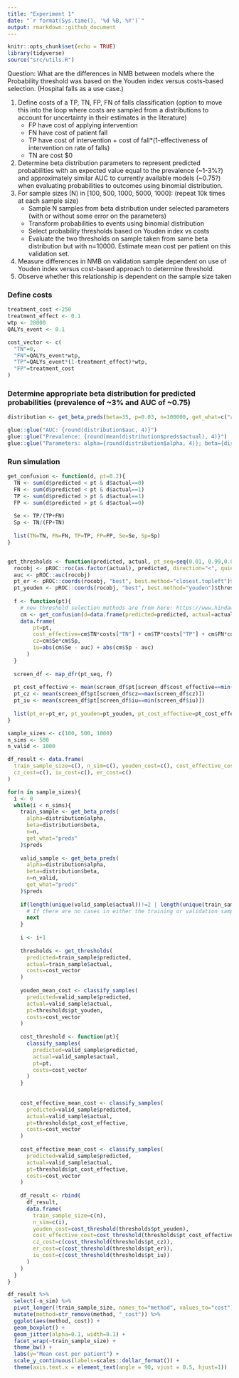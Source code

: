 ```yaml
---
title: "Experiment 1"
date: "`r format(Sys.time(), '%d %B, %Y')`"
output: rmarkdown::github_document
---
```


```r
knitr::opts_chunk$set(echo = TRUE)
library(tidyverse)
source("src/utils.R")
```


Question: What are the differences in NMB between models where the Probability threshold was based on the Youden index versus costs-based selection. (Hospital falls as a use case.)

1. Define costs of a TP, TN, FP, FN of falls classification (option to move this into the loop where costs are sampled from a distributions to account for uncertainty in their estimates in the literature)
    * FP have cost of applying intervention
    * FN have cost of patient fall
    * TP have cost of intervention + cost of fall*(1-effectiveness of intervention on rate of falls)
    * TN are cost $0
2. Determine beta distribution parameters to represent predicted probabilities with an expected value equal to the prevalence (~1-3%?) and approximately similar AUC to currently available models (~0.75?) when evaluating probabilities to outcomes using binomial distribution.
3. For sample sizes (N) in [100, 500, 1000, 5000, 1000]: (repeat 10k times at each sample size)
    * Sample N samples from beta distribution under selected parameters (with or without some error on the parameters)
    * Transform probabilities to events using binomial distribution
    * Select probability thresholds based on Youden index vs costs
    * Evaluate the two thresholds on sample taken from same beta distribution but with n=10000. Estimate mean cost per patient on this validation set.
4. Measure differences in NMB on validation sample dependent on use of Youden index versus cost-based approach to determine threshold.
5. Observe whether this relationship is dependent on the sample size taken


### Define costs
```r
treatment_cost <-250
treatment_effect <- 0.1
wtp <- 28000
QALYs_event <- 0.1

cost_vector <- c(
  "TN"=0, 
  "FN"=QALYs_event*wtp, 
  "TP"=QALYs_event*(1-treatment_effect)*wtp, 
  "FP"=treatment_cost
)
```

### Determine appropriate beta distribution for predicted probabilities (prevalence of ~3% and AUC of ~0.75)
```r
distribution <- get_beta_preds(beta=35, p=0.03, n=100000, get_what=c("auc", "params", "preds"))

glue::glue("AUC: {round(distribution$auc, 4)}")
glue::glue("Prevalence: {round(mean(distribution$preds$actual), 4)}")
glue::glue("Parameters: alpha={round(distribution$alpha, 4)}; beta={distribution$beta}")
```


### Run simulation
```r

get_confusion <- function(d, pt=0.2){
  TN <- sum(d$predicted < pt & d$actual==0)
  FN <- sum(d$predicted < pt & d$actual==1)
  TP <- sum(d$predicted > pt & d$actual==1)
  FP <- sum(d$predicted > pt & d$actual==0)
  
  Se <- TP/(TP+FN)
  Sp <- TN/(FP+TN)
  
  list(TN=TN, FN=FN, TP=TP, FP=FP, Se=Se, Sp=Sp)
}


get_thresholds <- function(predicted, actual, pt_seq=seq(0.01, 0.99,0.01), costs){
  rocobj <- pROC::roc(as.factor(actual), predicted, direction="<", quiet=TRUE)
  auc <- pROC::auc(rocobj)
  pt_er <- pROC::coords(rocobj, "best", best.method="closest.topleft")$threshold
  pt_youden <- pROC::coords(rocobj, "best", best.method="youden")$threshold
  
  f <- function(pt){
    # new threshold selection methods are from here: https://www.hindawi.com/journals/cmmm/2017/3762651/
    cm <- get_confusion(d=data.frame(predicted=predicted, actual=actual), pt=pt)
    data.frame(
        pt=pt, 
        cost_effective=cm$TN*costs["TN"] + cm$TP*costs["TP"] + cm$FN*costs["FN"] + cm$FP*costs["FP"],
        cz=cm$Se*cm$Sp,
        iu=abs(cm$Se - auc) + abs(cm$Sp - auc)
      )
  }
  
  screen_df <- map_dfr(pt_seq, f)
  
  pt_cost_effective <- mean(screen_df$pt[screen_df$cost_effective==min(screen_df$cost_effective)])
  pt_cz <- mean(screen_df$pt[screen_df$cz==max(screen_df$cz)])
  pt_iu <- mean(screen_df$pt[screen_df$iu==min(screen_df$iu)])
  
  list(pt_er=pt_er, pt_youden=pt_youden, pt_cost_effective=pt_cost_effective, pt_cz=pt_cz, pt_iu=pt_iu)
}

```



```r
sample_sizes <- c(100, 500, 1000)
n_sims <- 500
n_valid <- 1000

df_result <- data.frame(
  train_sample_size=c(), n_sim=c(), youden_cost=c(), cost_effective_cost=c(),
  cz_cost=c(), iu_cost=c(), er_cost=c()
)

for(n in sample_sizes){
  i <- 0
  while(i < n_sims){
    train_sample <- get_beta_preds(
      alpha=distribution$alpha, 
      beta=distribution$beta, 
      n=n, 
      get_what="preds"
    )$preds
    
    valid_sample <- get_beta_preds(
      alpha=distribution$alpha, 
      beta=distribution$beta, 
      n=n_valid,
      get_what="preds"
    )$preds
    
    if(length(unique(valid_sample$actual))!=2 | length(unique(train_sample$actual))!=2){
      # If there are no cases in either the training or validation sample, then redo sampling.
      next
    }
    
    i <- i+1
    
    thresholds <- get_thresholds(
      predicted=train_sample$predicted, 
      actual=train_sample$actual,
      costs=cost_vector
    )
    
    youden_mean_cost <- classify_samples(
      predicted=valid_sample$predicted,
      actual=valid_sample$actual,
      pt=thresholds$pt_youden,
      costs=cost_vector
    )
    
    cost_threshold <- function(pt){
      classify_samples(
        predicted=valid_sample$predicted,
        actual=valid_sample$actual,
        pt=pt,
        costs=cost_vector
      )
    }
    
    
    cost_effective_mean_cost <- classify_samples(
      predicted=valid_sample$predicted,
      actual=valid_sample$actual,
      pt=thresholds$pt_cost_effective,
      costs=cost_vector
    )
    
    cost_effective_mean_cost <- classify_samples(
      predicted=valid_sample$predicted,
      actual=valid_sample$actual,
      pt=thresholds$pt_cost_effective,
      costs=cost_vector
    )
    
    df_result <- rbind(
      df_result, 
      data.frame(
        train_sample_size=c(n), 
        n_sim=c(i), 
        youden_cost=cost_threshold(thresholds$pt_youden), 
        cost_effective_cost=cost_threshold(thresholds$pt_cost_effective),
        cz_cost=c(cost_threshold(thresholds$pt_cz)), 
        er_cost=c(cost_threshold(thresholds$pt_er)), 
        iu_cost=c(cost_threshold(thresholds$pt_iu))
      )
    )
  }
}

df_result %>%
  select(-n_sim) %>%
  pivot_longer(!train_sample_size, names_to="method", values_to="cost") %>%
  mutate(method=str_remove(method, "_cost")) %>%
  ggplot(aes(method, cost)) +
  geom_boxplot() +
  geom_jitter(alpha=0.1, width=0.1) +
  facet_wrap(~train_sample_size) +
  theme_bw() +
  labs(y="Mean cost per patient") +
  scale_y_continuous(labels=scales::dollar_format()) +
  theme(axis.text.x = element_text(angle = 90, vjust = 0.5, hjust=1))
```


